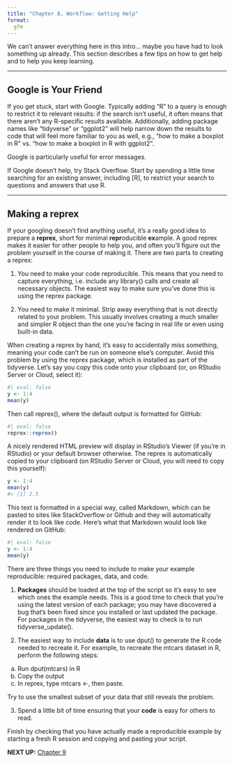 ```yaml
---
title: "Chapter 8, Workflow: Getting Help"
format:
  gfm
---
```


We can't answer everything here in this intro... maybe you have had to look something up already.
This section describes a few tips on how to get help and to help you keep learning.

------------------------------------------------------------------------

## Google is Your Friend

If you get stuck, start with Google.
Typically adding “R” to a query is enough to restrict it to relevant results: if the search isn’t useful, it often means that there aren’t any R-specific results available.
Additionally, adding package names like “tidyverse” or “ggplot2” will help narrow down the results to code that will feel more familiar to you as well, e.g., “how to make a boxplot in R” vs. “how to make a boxplot in R with ggplot2”.

Google is particularly useful for error messages.

If Google doesn’t help, try Stack Overflow.
Start by spending a little time searching for an existing answer, including [R], to restrict your search to questions and answers that use R.

------------------------------------------------------------------------

## Making a reprex

If your googling doesn’t find anything useful, it’s a really good idea to prepare a **reprex**, short for minimal **repr**oducible **ex**ample.
A good reprex makes it easier for other people to help you, and often you’ll figure out the problem yourself in the course of making it.
There are two parts to creating a reprex:

1. You need to make your code reproducible.
This means that you need to capture everything, i.e. include any library() calls and create all necessary objects.
The easiest way to make sure you’ve done this is using the reprex package.

2. You need to make it minimal.
Strip away everything that is not directly related to your problem.
This usually involves creating a much smaller and simpler R object than the one you’re facing in real life or even using built-in data.

When creating a reprex by hand, it’s easy to accidentally miss something, meaning your code can’t be run on someone else’s computer.
Avoid this problem by using the reprex package, which is installed as part of the tidyverse.
Let’s say you copy this code onto your clipboard (or, on RStudio Server or Cloud, select it):
```r
#| eval: false
y <- 1:4
mean(y)
```

Then call reprex(), where the default output is formatted for GitHub:
```r
#| eval: false
reprex::reprex()
```

A nicely rendered HTML preview will display in RStudio’s Viewer (if you’re in RStudio) or your default browser otherwise.
The reprex is automatically copied to your clipboard (on RStudio Server or Cloud, you will need to copy this yourself):

  ``` r
  y <- 1:4
  mean(y)
  #> [1] 2.5
  ```

This text is formatted in a special way, called Markdown, which can be pasted to sites like StackOverflow or Github and they will automatically render it to look like code.
Here’s what that Markdown would look like rendered on GitHub:
```r
#| eval: false
y <- 1:4
mean(y)
```

There are three things you need to include to make your example reproducible: required packages, data, and code.

1. **Packages** should be loaded at the top of the script so it’s easy to see which ones the example needs.
This is a good time to check that you’re using the latest version of each package; you may have discovered a bug that’s been fixed since you installed or last updated the package.
For packages in the tidyverse, the easiest way to check is to run tidyverse_update().

2. The easiest way to include **data** is to use dput() to generate the R code needed to recreate it.
For example, to recreate the mtcars dataset in R, perform the following steps:

  a. Run dput(mtcars) in R
  b. Copy the output
  c. In reprex, type mtcars <-, then paste.

Try to use the smallest subset of your data that still reveals the problem.

3. Spend a little bit of time ensuring that your **code** is easy for others to read.

Finish by checking that you have actually made a reproducible example by starting a fresh R session and copying and pasting your script.

**NEXT UP:** [Chapter 9](https://github.com/UCSC-Treehouse/Essential-skills-for-Treehouse-computational-research/blob/main/Chapter-Instructions/Chapter_09_Instructions.md)